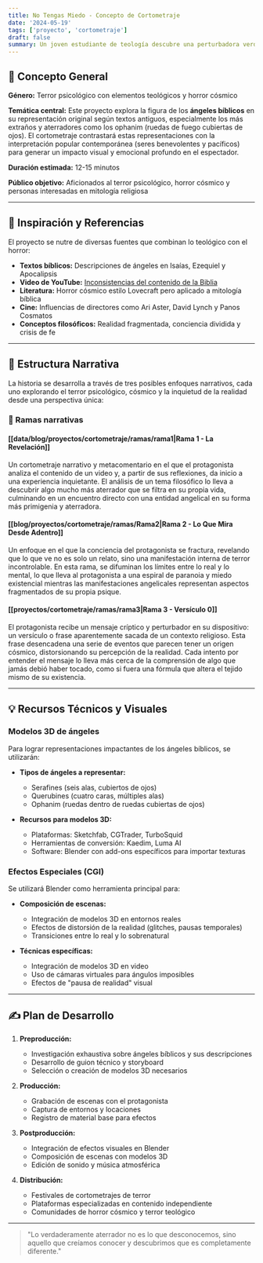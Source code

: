 ```yaml
---
title: No Tengas Miedo - Concepto de Cortometraje
date: '2024-05-19'
tags: ['proyecto', 'cortometraje']
draft: false
summary: Un joven estudiante de teología descubre una perturbadora verdad sobre los ángeles bíblicos mientras su realidad comienza a fragmentarse.
---
```


## 📝 Concepto General

**Género:** Terror psicológico con elementos teológicos y horror cósmico

**Temática central:** Este proyecto explora la figura de los **ángeles bíblicos** en su representación original según textos antiguos, especialmente los más extraños y aterradores como los ophanim (ruedas de fuego cubiertas de ojos). El cortometraje contrastará estas representaciones con la interpretación popular contemporánea (seres benevolentes y pacíficos) para generar un impacto visual y emocional profundo en el espectador.

**Duración estimada:** 12-15 minutos

**Público objetivo:** Aficionados al terror psicológico, horror cósmico y personas interesadas en mitología religiosa


---

## 🧠 Inspiración y Referencias

El proyecto se nutre de diversas fuentes que combinan lo teológico con el horror:

* **Textos bíblicos:** Descripciones de ángeles en Isaías, Ezequiel y Apocalipsis
* **Video de YouTube:** [Inconsistencias del contenido de la Biblia](https://www.youtube.com/watch?v=w5eLMNeeYwg)
* **Literatura:** Horror cósmico estilo Lovecraft pero aplicado a mitología bíblica
* **Cine:** Influencias de directores como Ari Aster, David Lynch y Panos Cosmatos
* **Conceptos filosóficos:** Realidad fragmentada, conciencia dividida y crisis de fe

---

## 🎥 Estructura Narrativa

La historia se desarrolla a través de tres posibles enfoques narrativos, cada uno explorando el terror psicológico, cósmico y la inquietud de la realidad desde una perspectiva única:

### 🔀 Ramas narrativas

#### [[data/blog/proyectos/cortometraje/ramas/rama1|Rama 1 - La Revelación]]
Un cortometraje narrativo y metacomentario en el que el protagonista analiza el contenido de un video y, a partir de sus reflexiones, da inicio a una experiencia inquietante. El análisis de un tema filosófico lo lleva a descubrir algo mucho más aterrador que se filtra en su propia vida, culminando en un encuentro directo con una entidad angelical en su forma más primigenia y aterradora.

#### [[blog/proyectos/cortometraje/ramas/Rama2|Rama 2 - Lo Que Mira Desde Adentro]]
Un enfoque en el que la conciencia del protagonista se fractura, revelando que lo que ve no es solo un relato, sino una manifestación interna de terror incontrolable. En esta rama, se difuminan los límites entre lo real y lo mental, lo que lleva al protagonista a una espiral de paranoia y miedo existencial mientras las manifestaciones angelicales representan aspectos fragmentados de su propia psique.

#### [[proyectos/cortometraje/ramas/rama3|Rama 3 - Versículo 0]]
El protagonista recibe un mensaje críptico y perturbador en su dispositivo: un versículo o frase aparentemente sacada de un contexto religioso. Esta frase desencadena una serie de eventos que parecen tener un origen cósmico, distorsionando su percepción de la realidad. Cada intento por entender el mensaje lo lleva más cerca de la comprensión de algo que jamás debió haber tocado, como si fuera una fórmula que altera el tejido mismo de su existencia.

---

## 💡 Recursos Técnicos y Visuales

### Modelos 3D de ángeles

Para lograr representaciones impactantes de los ángeles bíblicos, se utilizarán:

* **Tipos de ángeles a representar:**
  * Serafines (seis alas, cubiertos de ojos)
  * Querubines (cuatro caras, múltiples alas)
  * Ophanim (ruedas dentro de ruedas cubiertas de ojos)

* **Recursos para modelos 3D:**
  * Plataformas: Sketchfab, CGTrader, TurboSquid
  * Herramientas de conversión: Kaedim, Luma AI
  * Software: Blender con add-ons específicos para importar texturas

### Efectos Especiales (CGI)

Se utilizará Blender como herramienta principal para:

* **Composición de escenas:**
  * Integración de modelos 3D en entornos reales
  * Efectos de distorsión de la realidad (glitches, pausas temporales)
  * Transiciones entre lo real y lo sobrenatural

* **Técnicas específicas:**
  * Integración de modelos 3D en video
  * Uso de cámaras virtuales para ángulos imposibles
  * Efectos de "pausa de realidad" visual

---

## ✍️ Plan de Desarrollo

1. **Preproducción:**
   * Investigación exhaustiva sobre ángeles bíblicos y sus descripciones
   * Desarrollo de guion técnico y storyboard
   * Selección o creación de modelos 3D necesarios

2. **Producción:**
   * Grabación de escenas con el protagonista
   * Captura de entornos y locaciones
   * Registro de material base para efectos

3. **Postproducción:**
   * Integración de efectos visuales en Blender
   * Composición de escenas con modelos 3D
   * Edición de sonido y música atmosférica

4. **Distribución:**
   * Festivales de cortometrajes de terror
   * Plataformas especializadas en contenido independiente
   * Comunidades de horror cósmico y terror teológico

---

> "Lo verdaderamente aterrador no es lo que desconocemos, sino aquello que creíamos conocer y descubrimos que es completamente diferente."